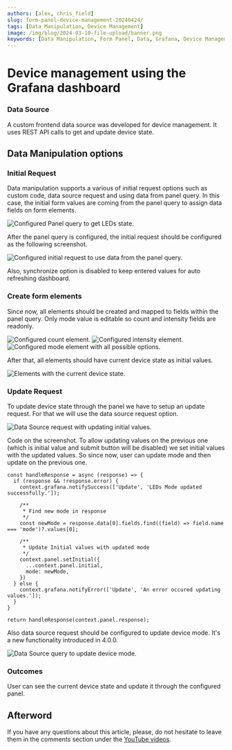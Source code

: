 ```yaml
---
authors: [alex, chris_field]
slug: form-panel-device-management-20240424/
tags: [Data Manipulation, Device Management]
image: /img/blog/2024-03-10-file-upload/banner.png
keywords: [Data Manipulation, Form Panel, Data, Grafana, Device Management]
---
```



# Device management using the Grafana dashboard

### Data Source

A custom frontend data source was developed for device management. It uses REST API calls to get and update device state.

## Data Manipulation options

### Initial Request

Data manipulation supports a various of initial request options such as custom code, data source request and using data from panel query.
In this case, the initial form values are coming from the panel query to assign data fields on form elements.

<Image
  title="Configured Panel query to get LEDs state."
  src="/img/blog/2024-04-24-form-panel-device-management/get-leds-query.png"
/>

After the panel query is configured, the initial request should be configured as the following screenshot.

<Image
  title="Configured initial request to use data from the panel query."
  src="/img/blog/2024-04-24-form-panel-device-management/query-initial-request.png"
/>

Also, synchronize option is disabled to keep entered values for auto refreshing dashboard.

### Create form elements

Since now, all elements should be created and mapped to fields within the panel query.
Only mode value is editable so count and intensity fields are readonly.

<Image
  title="Configured count element."
  src="/img/blog/2024-04-24-form-panel-device-management/count-element.png"
/>
<Image
  title="Configured intensity element."
  src="/img/blog/2024-04-24-form-panel-device-management/intensity-element.png"
/>
<Image
  title="Configured mode element with all possible options."
  src="/img/blog/2024-04-24-form-panel-device-management/mode-element.png"
/>

After that, all elements should have current device state as initial values.

<Image
  title="Elements with the current device state."
  src="/img/blog/2024-04-24-form-panel-device-management/configured-elements-result.png"
/>

### Update Request

To update device state through the panel we have to setup an update request. For that we will use the data source request option.

<Image
  title="Data Source request with updating initial values."
  src="/img/blog/2024-04-24-form-panel-device-management/data-source-update-request.png"
/>

Code on the screenshot. To allow updating values on the previous one (which is initial value and submit button will be disabled) we set initial values with the updated values.
So since now, user can update mode and then update on the previous one.

```
const handleResponse = async (response) => {
  if (response && !response.error) {
    context.grafana.notifySuccess(['Update', 'LEDs Mode updated successfully.']);

    /**
     * Find new mode in response
     */
    const newMode = response.data[0].fields.find((field) => field.name === 'mode')?.values[0];

    /**
     * Update Initial values with updated mode
     */
    context.panel.setInitial({
      ...context.panel.initial,
      mode: newMode,
    })
  } else {
    context.grafana.notifyError(['Update', 'An error occured updating values.']);
  }
}

return handleResponse(context.panel.response);
```

Also data source request should be configured to update device mode. It's a new functionality introduced in 4.0.0.

<Image
  title="Data Source query to update device mode."
  src="/img/blog/2024-04-24-form-panel-device-management/update-request-payload.png"
/>

### Outcomes

User can see the current device state and update it through the configured panel.

## Afterword

If you have any questions about this article, please, do not hesitate to leave them in the comments section under the [YouTube videos](https://www.youtube.com/@volkovlabs).
